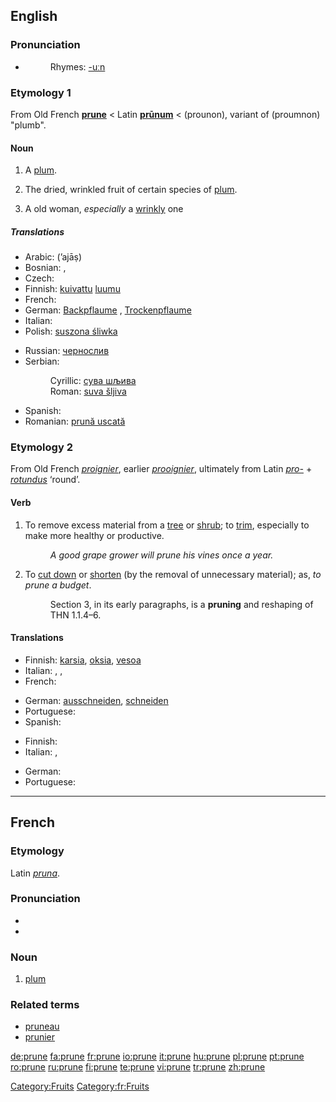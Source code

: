 ==English==

===Pronunciation===
*{{IPA|/pru:n/}}
*:Rhymes: [[Rhymes:English:-uːn|-uːn]]

===Etymology 1===
From Old French '''[[#French|prune]]''' < Latin '''[[prunum|prūnum]]''' < {{AGr.}} '''{{polytonic|[[προῦνον]]}}''' (prounon), variant of '''{{polytonic|[[προῦμνον]]}}''' (proumnon) "plumb".

====Noun====
{{en-noun}}

# {{obsolete}} A [[plum]].
# The dried, wrinkled fruit of certain species of [[plum]].
# {{slang}} A old woman, ''especially'' a [[wrinkly]] one

=====Translations=====
{{trans-top|dried plum}}
* Arabic: {{ARchar|[[أجاص]]}} (’ajāṣ)
* Bosnian: {{t-|bs|suha šljiva|f}}, {{t-|bs|suva šljiva|f}}
* Czech: {{t-|cs|sušená švestka|f}}
* Finnish: [[kuivattu]] [[luumu]]
* French: {{t+|fr|pruneau|m}}
* German: [[Backpflaume]] {{f}}, [[Trockenpflaume]] {{f}}
* Italian: {{t-|it|prugna secca|f}}
* Polish: [[suszona śliwka]] {{f}}
{{trans-mid}}
* Russian: [[чернослив]]
* Serbian:
*: Cyrillic: [[сува шљива#Serbian|сува шљива]] {{f}}
*: Roman: [[suva šljiva#Serbian|suva šljiva]] {{f}}
* Spanish: {{t-|es|ciruela pasa|f}}
* Romanian: [[prună uscată]] {{f}}
{{trans-bottom}}

===Etymology 2===
From Old French ''[[proignier]]'', earlier ''[[prooignier]]'', ultimately from Latin ''[[pro-]]'' + ''[[rotundus]]'' ‘round’.

====Verb====
{{en-verb|prun|ing}}

# {{transitive}} To remove excess material from a [[tree]] or [[shrub]]; to [[trim]], especially to make more healthy or productive.
#:''A good grape grower will prune his vines once a year.''
# {{transitive}} {{figuratively}} To [[cut down]] or [[shorten]] (by the removal of unnecessary material); as, ''to prune a budget''.
#: Section 3, in its early paragraphs, is a '''pruning''' and reshaping of THN 1.1.4–6.

====Translations====
{{rfc-level|Translations at L3+ (AutoFormat would have corrected level of Translations)}}
{{trans-top|trim a tree or shrub}}
* Finnish: [[karsia]], [[oksia]], [[vesoa]]
* Italian: {{t+|it|potare}}, {{t+|it|ridurre}}, {{t-|it|sfoltire}}
* French: {{t+|fr|élaguer}}
{{trans-mid}}
* German: [[ausschneiden]], [[schneiden]]
* Portuguese: {{t-|pt|podar}}
* Spanish: {{t-|es|podar}}
{{trans-bottom}}

{{trans-top|(figuratively) cut down or shorten}}
* Finnish: {{t-|fi|karsia}}
* Italian: {{t+|it|accorciare}}, {{t+|it|ridurre}}
{{trans-mid}}
* German: {{t-|de|beschneiden}}
* Portuguese: {{t-|pt|podar}}
{{trans-bottom}}

[[Category:Fruits]]

----

==French==

===Etymology===
Latin ''[[pruna]]''.

===Pronunciation===
*{{IPA|/pʀyn/}}
*{{SAMPA|/pRyn/}}

===Noun===
{{fr-noun|f}}

# [[plum]]

===Related terms===
*[[pruneau]]
*[[prunier]]

[[Category:fr:Fruits]]
[[de:prune]]
[[fa:prune]]
[[fr:prune]]
[[io:prune]]
[[it:prune]]
[[hu:prune]]
[[pl:prune]]
[[pt:prune]]
[[ro:prune]]
[[ru:prune]]
[[fi:prune]]
[[te:prune]]
[[vi:prune]]
[[tr:prune]]
[[zh:prune]]